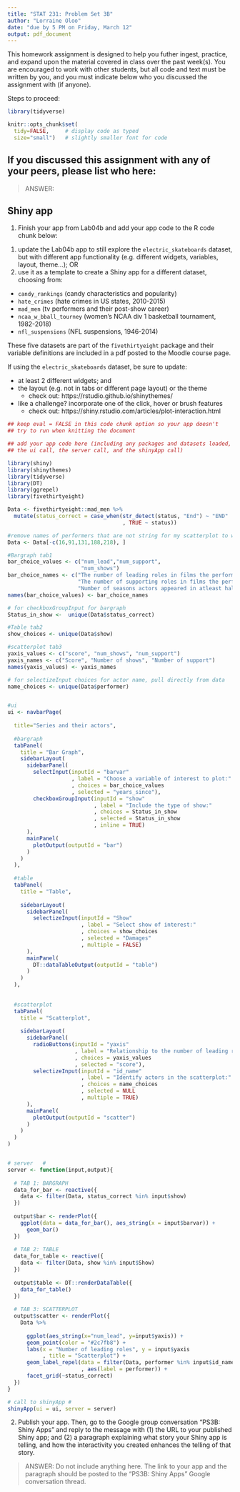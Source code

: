 ```yaml
---
title: "STAT 231: Problem Set 3B"
author: "Lorraine Oloo"
date: "due by 5 PM on Friday, March 12"
output: pdf_document
---
```


This homework assignment is designed to help you futher ingest, practice, and expand upon the material covered in class over the past week(s).  You are encouraged to work with other students, but all code and text must be written by you, and you must indicate below who you discussed the assignment with (if anyone).  

Steps to proceed:

\begin{enumerate}
\item In RStudio, go to File > Open Project, navigate to the folder with the course-content repo, select the course-content project (course-content.Rproj), and click "Open" 
\item Pull the course-content repo (e.g. using the blue-ish down arrow in the Git tab in upper right window)
\item Copy ps3B.Rmd from the course repo to your repo (see page 6 of the GitHub Classroom Guide for Stat231 if needed)
\item Close the course-content repo project in RStudio
\item Open YOUR repo project in RStudio
\item In the ps3B.Rmd file in YOUR repo, replace "YOUR NAME HERE" with your name
\item Add in your responses, committing and pushing to YOUR repo in appropriate places along the way
\item Run "Knit PDF" 
\item Upload the pdf to Gradescope.  Don't forget to select which of your pages are associated with each problem.  \textit{You will not get credit for work on unassigned pages (e.g., if you only selected the first page but your solution spans two pages, you would lose points for any part on the second page that the grader can't see).} 
\end{enumerate}

```r
library(tidyverse)

knitr::opts_chunk$set(
  tidy=FALSE,     # display code as typed
  size="small")   # slightly smaller font for code
```


\newpage 
## If you discussed this assignment with any of your peers, please list who here:

> ANSWER:

\newpage
## Shiny app

1. Finish your app from Lab04b and add your app code to the R code chunk below:

(1) update the Lab04b app to still explore the `electric_skateboards` dataset, but with different app functionality (e.g. different widgets, variables, layout, theme...); OR
(2) use it as a template to create a Shiny app for a different dataset, choosing from:

* `candy_rankings` (candy characteristics and popularity)
* `hate_crimes` (hate crimes in US states, 2010-2015)
* `mad_men` (tv performers and their post-show career)
* `ncaa_w_bball_tourney` (women's NCAA div 1 basketball tournament, 1982-2018)
* `nfl_suspensions` (NFL suspensions, 1946-2014)

These five datasets are part of the `fivethirtyeight` package and their variable definitions are included in a pdf posted to the Moodle course page.

If using the `electric_skateboards` dataset, be sure to update:

* at least 2 different widgets; and
* the layout (e.g. not in tabs or different page layout) or the theme
     + check out:  https://rstudio.github.io/shinythemes/
* like a challenge?  incorporate one of the click, hover or brush features
     + check out: https://shiny.rstudio.com/articles/plot-interaction.html

      
```r
## keep eval = FALSE in this code chunk option so your app doesn't 
## try to run when knitting the document

## add your app code here (including any packages and datasets loaded,
## the ui call, the server call, and the shinyApp call)

library(shiny)
library(shinythemes)
library(tidyverse)
library(DT)
library(ggrepel)
library(fivethirtyeight)

Data <- fivethirtyeight::mad_men %>%
  mutate(status_correct = case_when(str_detect(status, "End") ~ "END"
                                    , TRUE ~ status))

#remove names of performers that are not string for my scatterplot to work
Data <- Data[-c(16,91,131,188,218), ]

#Bargraph tab1
bar_choice_values <- c("num_lead","num_support",
                       "num_shows")
bar_choice_names <- c("The number of leading roles in films the performer has appeared in",
                      "The number of supporting roles in films the performer has appeared in",
                      "Number of seasons actors appeared in atleast half of the episodes")
names(bar_choice_values) <- bar_choice_names

# for checkboxGroupInput for bargraph
Status_in_show <-  unique(Data$status_correct)

#Table tab2
show_choices <- unique(Data$show)

#scatterplot tab3
yaxis_values <- c("score", "num_shows", "num_support")
yaxis_names <- c("Score", "Number of shows", "Number of support")
names(yaxis_values) <- yaxis_names

# for selectizeInput choices for actor name, pull directly from data
name_choices <- unique(Data$performer)


#ui
ui <- navbarPage(
  
  title="Series and their actors",
  
  #bargraph
  tabPanel(
    title = "Bar Graph",
    sidebarLayout(
      sidebarPanel(
        selectInput(inputId = "barvar"
                    , label = "Choose a variable of interest to plot:"
                    , choices = bar_choice_values
                    , selected = "years_since"),
        checkboxGroupInput(inputId = "show"
                           , label = "Include the type of show:"
                           , choices = Status_in_show
                           , selected = Status_in_show
                           , inline = TRUE)
      ),
      mainPanel(
        plotOutput(outputId = "bar")
      )
    )
  ),
  
  #table
  tabPanel(
    title = "Table",
    
    sidebarLayout(
      sidebarPanel(
        selectizeInput(inputId = "Show"
                       , label = "Select show of interest:"
                       , choices = show_choices
                       , selected = "Damages"
                       , multiple = FALSE)
      ),
      mainPanel(
        DT::dataTableOutput(outputId = "table")
      )
    )
  ),
  
  
  #scatterplot
  tabPanel(
    title = "Scatterplot",
    
    sidebarLayout(
      sidebarPanel(
        radioButtons(inputId = "yaxis"
                     , label = "Relationship to the number of leading roles by:"
                     , choices = yaxis_values
                     , selected = "score"),
        selectizeInput(inputId = "id_name"
                       , label = "Identify actors in the scatterplot:"
                       , choices = name_choices
                       , selected = NULL
                       , multiple = TRUE)
      ),
      mainPanel(
        plotOutput(outputId = "scatter")
      )
    )
  )
)


# server   #
server <- function(input,output){
  
  # TAB 1: BARGRAPH
  data_for_bar <- reactive({
    data <- filter(Data, status_correct %in% input$show)
  })
  
  output$bar <- renderPlot({
    ggplot(data = data_for_bar(), aes_string(x = input$barvar)) +
      geom_bar()
  })
  
  # TAB 2: TABLE
  data_for_table <- reactive({
    data <- filter(Data, show %in% input$Show)
  })
  
  output$table <- DT::renderDataTable({ 
    data_for_table()
  })
  
  # TAB 3: SCATTERPLOT
  output$scatter <- renderPlot({
    Data %>%
      
      ggplot(aes_string(x="num_lead", y=input$yaxis)) +
      geom_point(color = "#2c7fb8") +
      labs(x = "Number of leading roles", y = input$yaxis
           , title = "Scatterplot") +
      geom_label_repel(data = filter(Data, performer %in% input$id_name)
                       , aes(label = performer)) +
      facet_grid(~status_correct) 
  })
}

# call to shinyApp #
shinyApp(ui = ui, server = server)

```

      
\newpage

2. Publish your app.  Then, go to the Google group conversation "PS3B: Shiny Apps" and reply to the message with (1) the URL to your published Shiny app; and (2) a paragraph explaining what story your Shiny app is telling, and how the interactivity you created enhances the telling of that story.

> ANSWER: Do not include anything here.  The link to your app and the paragraph should be posted to the "PS3B: Shiny Apps" Google conversation thread.